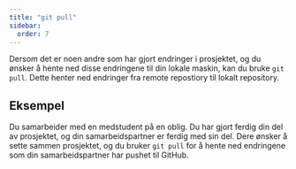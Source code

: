 ```yaml
---
title: "git pull"
sidebar:
  order: 7
---
```


Dersom det er noen andre som har gjort endringer i prosjektet, og du ønsker å hente ned disse endringene til din lokale maskin, kan du bruke `git pull`. Dette henter ned endringer fra remote repostiory til lokalt repository.

## Eksempel

Du samarbeider med en medstudent på en oblig. Du har gjort ferdig din del av prosjektet, og din samarbeidspartner er ferdig med sin del. Dere ønsker å sette sammen prosjektet, og du bruker `git pull` for å hente ned endringene som din samarbeidspartner har pushet til GitHub.


<SelectCorrect
  question="Hva gjør 'git pull' i Git?"
  correct="Henter og fusjonerer endringer fra et fjern-repository til ditt lokale repository."
  wrong1="Laster opp lokale endringer til et fjern-repository."
  wrong2="Oppretter en ny branch i det lokale repositoryet."
/>


<LikeThisPage />